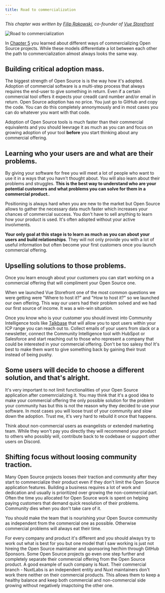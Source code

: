 ```yaml
---
title: Road to commercialization
---
```

_This chapter was written by [Filip Rakowski](https://www.linkedin.com/in/filip-rakowski-a43671129/), co-founder of [Vue Storefront](https://vuestorefront.io)_

![Road to commercialization](../../../assets/ch7-transition.png)

In [Chapter 5](/chapters/chapter5-investing-in-opensource) you learned about different ways of commercializing Open Source projects. While these models differentiate a lot between each other the path to commercialization almost always looks the same way.

## Building critical adoption mass.

The biggest strength of Open Source is is the way how it's adopted. Adoption of commercial software is a multi-step process that always requires the end-user to give something in return. Even if a certain commercial tool offers it expects your creadit card number and/or email in return. Open Source adoption has no price. You just go to GitHub and copy the code. You can do this completely annonymously and in most cases you can do whatever you want with that code. 

Adoption of Open Source tools is much faster than their commercial equivalents and you should leevrage it as much as you can and focus on growing adoption of your tool **before** you start thinking about any commercial offering. 

## Learning who your users are and what are their problems.

By giving your software for free you will meet a lot of people who want to use it in a ways that you havn't thought about. You will also learn about their problems and struggles. **This is the best way to understand who are your potential customers and what problems you can solve for them in a commercial product.**. 

Positioning is always hard when you are new to the market but Open Source allows to gather the necessary data much faster which increases your chances of commercial success. You don't have to sell anything to learn how your product is used. It's often adopted without your active involvments. 

**Your only goal at this stage is to learn as much as you can about your users and build relationships**. They will not only provide you with a lot of useful information but often become your first customers once you launch commercial offering.

## Upselling solutions to those problems.

Once you learn enough about your customers you can start working on a commercial offering that will compliment your Open Source one.

When we launched Vue Storefront one of the most common questions we were getting were "Where to host it?" and "How to host it?" so we launched our own offering. This way our users had their problem solved and we had our first source of income. It was a win-win situation.

Once you know who is your customer you should invest into Community Intelligence tools like [Talkbase](https://talkbase.io) that will allow you to spot users within your ICP range you can reach out to. Collect emails of your users from slack or a newsletter, connect the Community Intelligence tool with HubSpot or Salesforce and start reaching out to those who represent a company that could be interested in your commercial offering. Don't be too salesy tho! It's best to make them want to give something back by gaining their trust instead of being pushy.

## Some users will decide to choose a different solution, and that's alright.

It's very important to not limit functionalities of your Open Source application after comemrcializing it. You may think that it's a good idea to make your commercial offering the only possible solution for the problem your community has but this is not the reason why they decided to use your software. In most cases you will loose trust of your community and slow down the adoption. Trust me, it's very hard to rebuild it once that happens.

Think about non-commercial users as evangelists or extended marketing team. While they won't pay you directly they will recommend your product to others who possibly will, contribute back to te codebase or support other users on Discord.

## Shifting focus without loosing community traction.

Many Open Source projects looses their traction and community after they start to commercialize their product even if they don't limit the Open Source application features. Building a business requires a lot of work and dedication and usually is prioritized over growing the non-commercial part. Often the time you allocated for Open Source work is spent on helping paying customers that demand quick resolution of their problems. Community dies when you don't take care of it.

You should make the team that is nourishing your Open Source community as independent from the commercial one as possible. Otherwise commercial problems will always eat their time.

For every company and product it's different and you should always try to work out what is best for you but one model that I saw working is just not hireing the Open Source maintainer and sponsoring her/him through GitHub Sponsors. Some Open Source projects go even one step further and completely separate their commercial offering from the Open Source product. A good example of such company is Nuxt. Their commercial branch - NuxtLabs is an independent entity and Nuxt maintainers don't work there neither on their commercial products. This allows them to keep a healthy balance and keep both commercial and non-commercial side growing without negatively imapctoing the other one.


